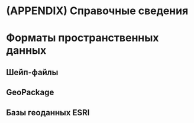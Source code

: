 # (APPENDIX) Справочные сведения {-}

# Форматы пространственных данных {#manual-catalog}

## Шейп-файлы

## GeoPackage

## Базы геоданных ESRI